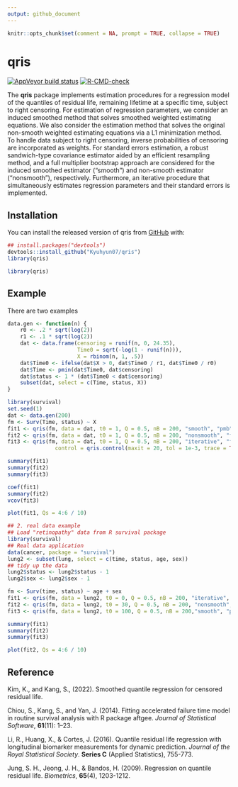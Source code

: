 ```yaml
---
output: github_document
---
```


<!-- README.md is generated from README.Rmd. Please edit that file -->

```r
knitr::opts_chunk$set(comment = NA, prompt = TRUE, collapse = TRUE)
```
# qris

<!-- badges: start -->
[![AppVeyor build status](https://ci.appveyor.com/api/projects/status/ibq7asah7tmym46b/branch/master?svg=true)](https://ci.appveyor.com/project/stc04003/qris-shjbv/branch/master)
[![R-CMD-check](https://github.com/Kyuhyun07/qris/workflows/R-CMD-check/badge.svg)](https://github.com/Kyuhyun07/qris/actions)
<!-- badges: end -->

The __qris__ package implements estimation procedures for a regression model of the quantiles of residual life, remaining lifetime at a specific time, subject to right censoring. For estimation of regression parameters, we consider an induced smoothed method that solves smoothed weighted estimating equations. We also consider the estimation method that solves the original non-smooth weighted estimating equations via a L1 minimization method. To handle data subject to right censoring, inverse probabilities of censoring are incorporated as weights. For standard errors estimation, a robust sandwich-type covariance estimator aided by an efficient resampling method, and a full multiplier bootstrap approach are considered for the induced smoothed estimator (“smooth”) and non-smooth estimator (“nonsmooth”), respectively. Furthermore, an iterative procedure that simultaneously estimates regression parameters and their standard errors is implemented.


## Installation

You can install the released version of qris from [GitHub](https://github.com/Kyuhyun07/qris) with:

```r
## install.packages("devtools")
devtools::install_github("Kyuhyun07/qris")
library(qris)
```

```r
library(qris)
```


## Example

There are two examples

```r
data.gen <- function(n) {
    r0 <- .2 * sqrt(log(2))
    r1 <- .1 * sqrt(log(2))
    dat <- data.frame(censoring = runif(n, 0, 24.35),
                      Time0 = sqrt(-log(1 - runif(n))),
                      X = rbinom(n, 1, .5))
    dat$Time0 <- ifelse(dat$X > 0, dat$Time0 / r1, dat$Time0 / r0)
    dat$Time <- pmin(dat$Time0, dat$censoring)
    dat$status <- 1 * (dat$Time0 < dat$censoring)
    subset(dat, select = c(Time, status, X))
}

library(survival)
set.seed(1)
dat <- data.gen(200)
fm <- Surv(Time, status) ~ X
fit1 <- qris(fm, data = dat, t0 = 1, Q = 0.5, nB = 200, "smooth", "pmb", c(1,1))
fit2 <- qris(fm, data = dat, t0 = 1, Q = 0.5, nB = 200, "nonsmooth", "fmb", "rq")
fit3 <- qris(fm, data = dat, t0 = 1, Q = 0.5, nB = 200, "iterative", "fmb", "rq",
               control = qris.control(maxit = 20, tol = 1e-3, trace = TRUE))

summary(fit1)
summary(fit2)
summary(fit3)

coef(fit1)
summary(fit2)
vcov(fit3)

plot(fit1, Qs = 4:6 / 10)
```

```r
## 2. real data example
## Load "retinopathy" data from R survival package
library(survival)
## Real data application
data(cancer, package = "survival")
lung2 <- subset(lung, select = c(time, status, age, sex))
## tidy up the data
lung2$status <- lung2$status - 1
lung2$sex <- lung2$sex - 1

fm <- Surv(time, status) ~ age + sex
fit1 <- qris(fm, data = lung2, t0 = 0, Q = 0.5, nB = 200, "iterative", "pmb", "rq")
fit2 <- qris(fm, data = lung2, t0 = 30, Q = 0.5, nB = 200, "nonsmooth", "fmb", c(1, 0, 1))
fit3 <- qris(fm, data = lung2, t0 = 100, Q = 0.5, nB = 200,"smooth", "pmb", "rq")

summary(fit1)
summary(fit2)
summary(fit3)

plot(fit2, Qs = 4:6 / 10)
```

## Reference 
Kim, K., and Kang, S., (2022). Smoothed quantile regression for censored residual life.

Chiou, S., Kang, S., and Yan, J. (2014).  Fitting accelerated failure time model in routine survival analysis with R package aftgee. 
*Journal of Statistical Software*, **61**(11): 1--23. 

Li, R., Huang, X., & Cortes, J. (2016). Quantile residual life regression with longitudinal biomarker measurements for dynamic prediction. *Journal of the Royal Statistical Society*. **Series C** (Applied Statistics), 755-773.

Jung, S. H., Jeong, J. H., & Bandos, H. (2009). Regression on quantile residual life. *Biometrics*, **65**(4), 1203-1212.
